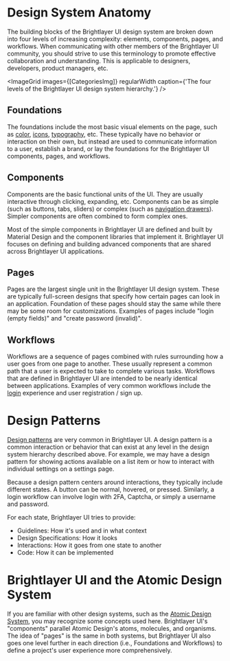 
<!-- KEYWORDS: design anatomy components pages patterns workflows atomic -->

# Design System Anatomy

The building blocks of the Brightlayer UI design system are broken down into four levels of increasing complexity: elements, components, pages, and workflows. When communicating with other members of the Brightlayer UI community, you should strive to use this terminology to promote effective collaboration and understanding. This is applicable to designers, developers, product managers, etc.

<ImageGrid
    images={[CategoriesImg]}
    regularWidth
    caption={'The four levels of the Brightlayer UI design system hierarchy.'}
/>

## Foundations

The foundations include the most basic visual elements on the page, such as [color](/style/color), [icons](/style/iconography), [typography](/style/typography), etc. These typically have no behavior or interaction on their own, but instead are used to communicate information to a user, establish a brand, or lay the foundations for the Brightlayer UI components, pages, and workflows.

## Components

Components are the basic functional units of the UI. They are usually interactive through clicking, expanding, etc. Components can be as simple (such as buttons, tabs, sliders) or complex (such as [navigation drawers](/patterns/navigation)). Simpler components are often combined to form complex ones.

Most of the simple components in Brightlayer UI are defined and built by Material Design and the component libraries that implement it. Brightlayer UI focuses on defining and building advanced components that are shared across Brightlayer UI applications.

## Pages

Pages are the largest single unit in the Brightlayer UI design system. These are typically full-screen designs that specify how certain pages can look in an application. Foundation of these pages should stay the same while there may be some room for customizations. Examples of pages include "login (empty fields)" and "create password (invalid)".

## Workflows

Workflows are a sequence of pages combined with rules surrounding how a user goes from one page to another. These usually represent a common path that a user is expected to take to complete various tasks. Workflows that are defined in Brightlayer UI are intended to be nearly identical between applications. Examples of very common workflows include the [login](/patterns/user-auth) experience and user registration / sign up.

<Divider />

# Design Patterns

<RegularWidth>
    <ImageGrid images={[PatternStatesImg]} regularWidth />
</RegularWidth>

[Design patterns](/patterns) are very common in Brightlayer UI. A design pattern is a common interaction or behavior that can exist at any level in the design system hierarchy described above. For example, we may have a design pattern for showing actions available on a list item or how to interact with individual settings on a settings page.

Because a design pattern centers around interactions, they typically include different states. A button can be normal, hovered, or pressed. Similarly, a login workflow can involve login with 2FA, Captcha, or simply a username and password.

For each state, Brightlayer UI tries to provide:

-   Guidelines: How it's used and in what context
-   Design Specifications: How it looks
-   Interactions: How it goes from one state to another
-   Code: How it can be implemented

<Divider />

# Brightlayer UI and the Atomic Design System

If you are familiar with other design systems, such as the [Atomic Design System](https://bradfrost.com/blog/post/atomic-web-design/), you may recognize some concepts used here. Brightlayer UI's "components" parallel Atomic Design's atoms, molecules, and organisms. The idea of "pages" is the same in both systems, but Brightlayer UI also goes one level further in each direction (i.e., Foundations and Workflows) to define a project's user experience more comprehensively.
